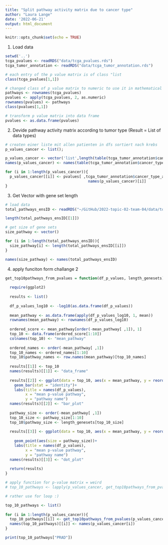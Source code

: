 ```yaml
---
title: "Split pathway activity matrix due to cancer type"
author: "Laura Lange"
date: '2022-06-21'
output: html_document
---
```


```r
knitr::opts_chunk$set(echo = TRUE)
```

1. Load data

```r
setwd('..')
tcga_pvalues <- readRDS("data/tcga_pvalues.rds")
tcga_tumor_annotation <- readRDS("data/tcga_tumor_annotation.rds")

# each entry of the p value matrix is of class "list
class(tcga_pvalues[1,1])

# changed class of p value matrix to numeric to use it in mathematical functions
pathways <- rownames(tcga_pvalues)
pvalues <- apply(tcga_pvalues, 2, as.numeric)
rownames(pvalues) <- pathways
class(pvalues[1,1])

# transform p value matrix into data frame 
pvalues <- as.data.frame(pvalues)
```

2. Devide pathway activity matrix according to tumor type (Result = List of data types)

```r
# createn einer liste mit allen patienten in dfs sortiert nach krebs
p_values_cancer <- list();

p_values_cancer <- vector('list',length(table(tcga_tumor_annotation$cancer_type_abbreviation)))
names(p_values_cancer) <- names(table(tcga_tumor_annotation$cancer_type_abbreviation))

for (i in 1:length(p_values_cancer)){
  p_values_cancer[[i]] <- pvalues[ ,tcga_tumor_annotation$cancer_type_abbreviation ==
                                     names(p_values_cancer)[i]]
}
```

3. Get Vector with gene set length 

```r
# load data 
total_pathways_ensID <- readRDS("~/GitHub/2022-topic-02-team-04/data/total_pathways_ensID.rds")

length(total_pathways_ensID[[1]])

# get size of gene sets 
size_pathway <- vector()

for (i in 1:length(total_pathways_ensID)){
  size_pathway[i] <- length(total_pathways_ensID[[i]])
}

names(size_pathway) <- names(total_pathways_ensID)
```

4. apply funciton form challange 2

```r
get_top10pathways_from_pvalues = function(df_p_values, length_genesets) {
  
  require(ggplot2)
  
  results <- list()
    
  df_p_values_log10 <- -log10(as.data.frame(df_p_values))
    
  mean_pathway <- as.data.frame(apply(df_p_values_log10, 1, mean))
  rownames(mean_pathway) <- rownames(df_p_values_log10)
  
  ordered_score <- mean_pathway[order(-mean_pathway[ ,1]), 1]
  top_10 <- data.frame(ordered_score[1:10])
  colnames(top_10) <- "mean_pathway"
  
  ordered_names <- order(-mean_pathway[ ,1])
  top_10_names <- ordered_names[1:10]
  top_10$pathway_names <- row.names(mean_pathway)[top_10_names]
  
  results[[1]] <- top_10
  names(results)[[1]] <- "data_frame"
  
  results[[2]] <- ggplot(data = top_10, aes(x = mean_pathway, y = reorder(pathway_names, mean_pathway)))+
    geom_bar(stat = "identity")+
    labs(title = names(df_p_values),
         x = "mean p-value pathway",
         y = "pathway name")
  names(results)[[2]] <- "bar_plot"
  
  pathway_size <- order(-mean_pathway[ ,1])
  top_10_size <- pathway_size[1:10]
  top_10$pathway_size <- length_genesets[top_10_size]
  
  results[[3]] <- ggplot(data = top_10, aes(x = mean_pathway, y = reorder(pathway_names,
                                                                          mean_pathway)))+
    geom_point(aes(size = pathway_size))+
    labs(title = names(df_p_values),
         x = "mean p-value pathway",
         y = "pathway name")
  names(results)[[3]] <- "dot_plot"
  
  return(results)
}
```

```r
# apply function for p-value matrix = weird 
# top_10_pathways <- lapply(p_values_cancer, get_top10pathways_from_pvalues, length_genesets = size_pathway)

# rather use for loop :)

top_10_pathways <- list()
  
for (i in 1:length(p_values_cancer)){
  top_10_pathways[[i]] <- get_top10pathways_from_pvalues(p_values_cancer[i], size_pathway)
  names(top_10_pathways)[[i]] <- names(p_values_cancer[i])
}

print(top_10_pathways["PRAD"])
```
